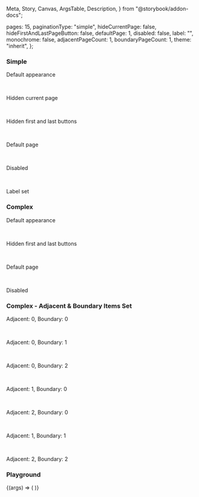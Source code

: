   Meta,
  Story,
  Canvas,
  ArgsTable,
  Description,
} from "@storybook/addon-docs";


<Meta title="Pagination" component={IcPagination} />

<Description markdown={readme} />

  pages: 15,
  paginationType: "simple",
  hideCurrentPage: false,
  hideFirstAndLastPageButton: false,
  defaultPage: 1,
  disabled: false,
  label: "",
  monochrome: false,
  adjacentPageCount: 1,
  boundaryPageCount: 1,
  theme: "inherit",
};

### Simple

<Canvas>
  <Story name="Simple">
    <p>Default appearance</p>
    <IcPagination pages="15" />
    <br />
    <p>Hidden current page</p>
    <IcPagination pages="15" hideCurrentPage />
    <br />
    <p>Hidden first and last buttons</p>
    <IcPagination pages="15" hideFirstAndLastPageButton />
    <br />
    <p>Default page</p>
    <IcPagination pages="15" defaultPage="3" />
    <br />
    <p>Disabled</p>
    <IcPagination pages="15" defaultPage="3" disabled />
    <br />
    <p>Label set</p>
    <IcPagination pages="15" label="Label" />
  </Story>
</Canvas>

### Complex

<Canvas>
  <Story name="Complex">
    <p>Default appearance</p>
    <IcPagination pages="15" type="complex" />
    <br />
    <p>Hidden first and last buttons</p>
    <IcPagination pages="15" type="complex" hideFirstAndLastPageButton />
    <br />
    <p>Default page</p>
    <IcPagination pages="15" type="complex" defaultPage={7} />
    <br />
    <p>Disabled</p>
    <IcPagination pages="15" type="complex" disabled />
  </Story>
</Canvas>

### Complex - Adjacent & Boundary Items Set

<Canvas>
  <Story name="Complex - Adjacent & Boundary Items Set">
    <div>
      <p style={{ padding: 10 }}>Adjacent: 0, Boundary: 0</p>
      <IcPagination
        pages="15"
        type="complex"
        adjacentPageCount="0"
        boundaryPageCount="0"
      />
      <br />
      <p style={{ padding: 10 }}>Adjacent: 0, Boundary: 1</p>
      <IcPagination
        pages="15"
        type="complex"
        adjacentPageCount="0"
        boundaryPageCount="1"
      />
      <br />
      <p style={{ padding: 10 }}>Adjacent: 0, Boundary: 2</p>
      <IcPagination
        pages="15"
        type="complex"
        adjacentPageCount="0"
        boundaryPageCount="2"
      />
      <br />
      <p style={{ padding: 10 }}>Adjacent: 1, Boundary: 0</p>
      <IcPagination
        pages="15"
        type="complex"
        adjacentPageCount="1"
        boundaryPageCount="0"
      />
      <br />
      <p style={{ padding: 10 }}>Adjacent: 2, Boundary: 0</p>
      <IcPagination
        pages="15"
        type="complex"
        adjacentPageCount="2"
        boundaryPageCount="0"
      />
      <br />
      <p style={{ padding: 10 }}>Adjacent: 1, Boundary: 1</p>
      <IcPagination pages="15" type="complex" />
      <br />
      <p style={{ padding: 10 }}>Adjacent: 2, Boundary: 2</p>
      <IcPagination
        pages="15"
        type="complex"
        adjacentPageCount="2"
        boundaryPageCount="2"
      />
    </div>
  </Story>
</Canvas>

### Playground

<Canvas>
  <Story name="Playground"
      args={defaultArgs}
      argTypes={{
        paginationType: {
          options: ["simple", "complex"],
          control: { type: "inline-radio" },
        },
        theme: {
          options: ["inherit", "light", "dark"],
          control: { type: "inline-radio" },
        },
      }}
      >
      {(args) => (
            <IcPagination
              pages={args.pages}
              type={args.paginationType}
              adjacentPageCount={args.adjacentPageCount}
              boundaryPageCount={args.boundaryPageCount}
              label={args.label}
              disabled={args.disabled}
              defaultPage={args.defaultPage}
              hideFirstAndLastPageButton={args.hideFirstAndLastPageButton}
              hideCurrentPage={args.hideCurrentPage}
              theme={args.theme}
              monochrome={args.monochrome}
            />
        )}
  </Story>
</Canvas>
